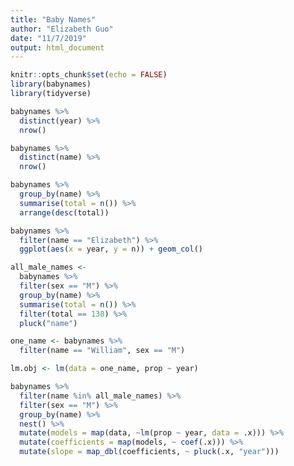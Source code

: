 ```yaml
---
title: "Baby Names"
author: "Elizabeth Guo"
date: "11/7/2019"
output: html_document
---
```


```r
knitr::opts_chunk$set(echo = FALSE)
library(babynames)
library(tidyverse)
```


```r
babynames %>% 
  distinct(year) %>% 
  nrow()
```

```r
babynames %>% 
  distinct(name) %>% 
  nrow()
```

```r
babynames %>% 
  group_by(name) %>% 
  summarise(total = n()) %>% 
  arrange(desc(total))
```


```r
babynames %>% 
  filter(name == "Elizabeth") %>% 
  ggplot(aes(x = year, y = n)) + geom_col()
```

```r
all_male_names <- 
  babynames %>%
  filter(sex == "M") %>% 
  group_by(name) %>% 
  summarise(total = n()) %>% 
  filter(total == 138) %>% 
  pluck("name")
```

```r
one_name <- babynames %>% 
  filter(name == "William", sex == "M")

lm.obj <- lm(data = one_name, prop ~ year)
```

```r
babynames %>%
  filter(name %in% all_male_names) %>% 
  filter(sex == "M") %>% 
  group_by(name) %>% 
  nest() %>% 
  mutate(models = map(data, ~lm(prop ~ year, data = .x))) %>% 
  mutate(coefficients = map(models, ~ coef(.x))) %>% 
  mutate(slope = map_dbl(coefficients, ~ pluck(.x, "year")))
```

